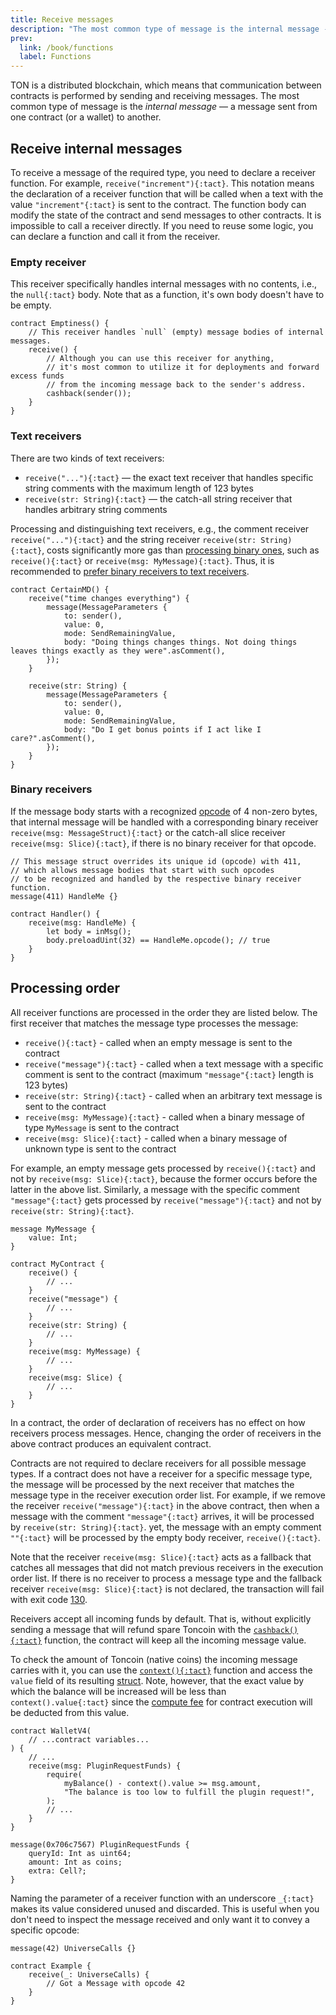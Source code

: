 ```yaml
---
title: Receive messages
description: "The most common type of message is the internal message - a message sent from one contract to another"
prev:
  link: /book/functions
  label: Functions
---
```



TON is a distributed blockchain, which means that communication between contracts is performed by sending and receiving messages. The most common type of message is the _internal message_ — a message sent from one contract (or a wallet) to another.

## Receive internal messages

To receive a message of the required type, you need to declare a receiver function. For example, `receive("increment"){:tact}`. This notation means the declaration of a receiver function that will be called when a text with the value `"increment"{:tact}` is sent to the contract. The function body can modify the state of the contract and send messages to other contracts. It is impossible to call a receiver directly. If you need to reuse some logic, you can declare a function and call it from the receiver.

### Empty receiver

This receiver specifically handles internal messages with no contents, i.e., the `null{:tact}` body. Note that as a function, it's own body doesn't have to be empty.

```tact
contract Emptiness() {
    // This receiver handles `null` (empty) message bodies of internal messages.
    receive() {
        // Although you can use this receiver for anything,
        // it's most common to utilize it for deployments and forward excess funds
        // from the incoming message back to the sender's address.
        cashback(sender());
    }
}
```

### Text receivers

<Badge text="500+ gas" title="Uses 500 gas units or more" variant="danger" size="medium"/><p/>

There are two kinds of text receivers:

* `receive("..."){:tact}` — the exact text receiver that handles specific string comments with the maximum length of 123 bytes
* `receive(str: String){:tact}` — the catch-all string receiver that handles arbitrary string comments

Processing and distinguishing text receivers, e.g., the comment receiver `receive("..."){:tact}` and the string receiver `receive(str: String){:tact}`, costs significantly more gas than [processing binary ones](#binary-receivers), such as `receive(){:tact}` or `receive(msg: MyMessage){:tact}`. Thus, it is recommended to [prefer binary receivers to text receivers](/book/gas-best-practices#prefer-binary-receivers-to-text-receivers).

```tact
contract CertainMD() {
    receive("time changes everything") {
        message(MessageParameters {
            to: sender(),
            value: 0,
            mode: SendRemainingValue,
            body: "Doing things changes things. Not doing things leaves things exactly as they were".asComment(),
        });
    }

    receive(str: String) {
        message(MessageParameters {
            to: sender(),
            value: 0,
            mode: SendRemainingValue,
            body: "Do I get bonus points if I act like I care?".asComment(),
        });
    }
}
```

### Binary receivers

If the message body starts with a recognized [opcode](/book/structs-and-messages#message-opcodes) of 4 non-zero bytes, that internal message will be handled with a corresponding binary receiver `receive(msg: MessageStruct){:tact}` or the catch-all slice receiver `receive(msg: Slice){:tact}`, if there is no binary receiver for that opcode.

```tact
// This message struct overrides its unique id (opcode) with 411,
// which allows message bodies that start with such opcodes
// to be recognized and handled by the respective binary receiver function.
message(411) HandleMe {}

contract Handler() {
    receive(msg: HandleMe) {
        let body = inMsg();
        body.preloadUint(32) == HandleMe.opcode(); // true
    }
}
```

## Processing order

All receiver functions are processed in the order they are listed below. The first receiver that matches the message type processes the message:

* `receive(){:tact}` - called when an empty message is sent to the contract
* `receive("message"){:tact}` - called when a text message with a specific comment is sent to the contract (maximum `"message"{:tact}` length is 123 bytes)
* `receive(str: String){:tact}` - called when an arbitrary text message is sent to the contract
* `receive(msg: MyMessage){:tact}` - called when a binary message of type `MyMessage` is sent to the contract
* `receive(msg: Slice){:tact}` - called when a binary message of unknown type is sent to the contract

For example, an empty message gets processed by `receive(){:tact}` and not by `receive(msg: Slice){:tact}`, because the former occurs before the latter in the above list. Similarly, a message with the specific comment `"message"{:tact}` gets processed by `receive("message"){:tact}` and not by `receive(str: String){:tact}`.

```tact
message MyMessage {
    value: Int;
}

contract MyContract {
    receive() {
        // ...
    }
    receive("message") {
        // ...
    }
    receive(str: String) {
        // ...
    }
    receive(msg: MyMessage) {
        // ...
    }
    receive(msg: Slice) {
        // ...
    }
}
```

In a contract, the order of declaration of receivers has no effect on how receivers process messages. Hence, changing the order of receivers in the above contract produces an equivalent contract.

Contracts are not required to declare receivers for all possible message types. If a contract does not have a receiver for a specific message type, the message will be processed by the next receiver that matches the message type in the receiver execution order list. For example, if we remove the receiver `receive("message"){:tact}` in the above contract, then when a message with the comment `"message"{:tact}` arrives, it will be processed by `receive(str: String){:tact}`. yet, the message with an empty comment `""{:tact}` will be processed by the empty body receiver, `receive(){:tact}`.

Note that the receiver `receive(msg: Slice){:tact}` acts as a fallback that catches all messages that did not match previous receivers in the execution order list. If there is no receiver to process a message type and the fallback receiver `receive(msg: Slice){:tact}` is not declared, the transaction will fail with exit code [130](/book/exit-codes/#130).

Receivers accept all incoming funds by default. That is, without explicitly sending a message that will refund spare Toncoin with the [`cashback(){:tact}`](/ref/core-send#cashback) function, the contract will keep all the incoming message value.

To check the amount of Toncoin (native coins) the incoming message carries with it, you can use the [`context(){:tact}`](/ref/core-contextstate#context) function and access the `value` field of its resulting [struct](/book/structs-and-messages#structs). Note, however, that the exact value by which the balance will be increased will be less than `context().value{:tact}` since the [compute fee](https://docs.ton.org/v3/documentation/smart-contracts/transaction-fees/fees-low-level#computation-fees) for contract execution will be deducted from this value.

```tact /context\(\).value/
contract WalletV4(
    // ...contract variables...
) {
    // ...
    receive(msg: PluginRequestFunds) {
        require(
            myBalance() - context().value >= msg.amount,
            "The balance is too low to fulfill the plugin request!",
        );
        // ...
    }
}

message(0x706c7567) PluginRequestFunds {
    queryId: Int as uint64;
    amount: Int as coins;
    extra: Cell?;
}
```

Naming the parameter of a receiver function with an underscore `_{:tact}` makes its value considered unused and discarded. This is useful when you don't need to inspect the message received and only want it to convey a specific opcode:

```tact
message(42) UniverseCalls {}

contract Example {
    receive(_: UniverseCalls) {
        // Got a Message with opcode 42
    }
}
```
